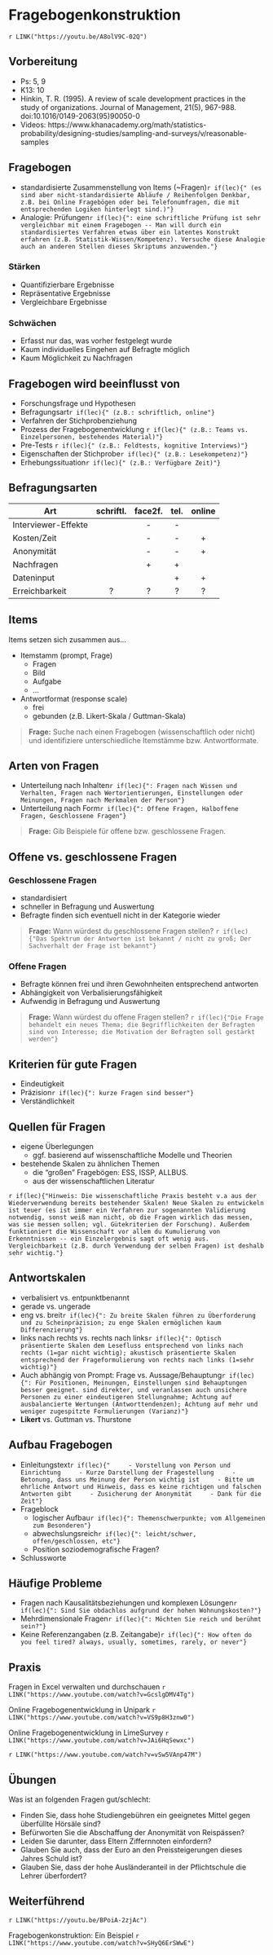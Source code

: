 # Fragebogenkonstruktion 

`r LINK("https://youtu.be/A8olV9C-02Q")`

## Vorbereitung
- Ps: 5, 9
- K13: 10
- Hinkin, T. R. (1995). A review of scale development practices in the study of organizations. Journal of Management, 21(5), 967-988. doi:10.1016/0149-2063(95)90050-0
- Videos: https://www.khanacademy.org/math/statistics-probability/designing-studies/sampling-and-surveys/v/reasonable-samples

## Fragebogen
- standardisierte Zusammenstellung von Items (~Fragen)`r if(lec){" (es sind aber nicht-standardisierte Abläufe / Reihenfolgen Denkbar, z.B. bei Online Fragebögen oder bei Telefonumfragen, die mit entsprechenden Logiken hinterlegt sind.)"}`
- Analogie: Prüfungen`r if(lec){": eine schriftliche Prüfung ist sehr vergleichbar mit einem Fragebogen -- Man will durch ein standardisiertes Verfahren etwas über ein latentes Konstrukt erfahren (z.B. Statistik-Wissen/Kompetenz). Versuche diese Analogie auch an anderen Stellen dieses Skriptums anzuwenden."}`

### Stärken
- Quantifizierbare Ergebnisse
- Repräsentative Ergebnisse
- Vergleichbare Ergebnisse

### Schwächen
- Erfasst nur das, was vorher festgelegt wurde
- Kaum individuelles Eingehen auf Befragte möglich
- Kaum Möglichkeit zu Nachfragen

## Fragebogen wird beeinflusst von
- Forschungsfrage und Hypothesen
- Befragungsart`r if(lec){" (z.B.: schriftlich, online"}`
- Verfahren der Stichprobenziehung
- Prozess der Fragebogenentwicklung `r if(lec){" (z.B.: Teams vs. Einzelpersonen, bestehendes Material)"}`
- Pre-Tests `r if(lec){" (z.B.: Feldtests, kognitive Interviews)"}`
- Eigenschaften der Stichprobe`r if(lec){" (z.B.: Lesekompetenz)"}`
- Erhebungssituation`r if(lec){" (z.B.: Verfügbare Zeit)"}`

## Befragungsarten

Art | schriftl. | face2f. | tel. | online |
--------|:-------:|:-------:|:-------:|:-------:
Interviewer-Effekte | |- |- | | |
Kosten/Zeit | |- |- |+ | |
Anonymität| |- |- |+ |
Nachfragen | |+ |+ | |
Dateninput | | |+ |+ |
Erreichbarkeit | ? |? | ? | ? |

## Items
Items setzen sich zusammen aus...

- Itemstamm (prompt, Frage)
    - Fragen
    - Bild
    - Aufgabe
    - ...
- Antwortformat (response scale)
    - frei
    - gebunden (z.B. Likert-Skala / Guttman-Skala)

> **Frage:** Suche nach einen Fragebogen (wissenschaftlich oder nicht) und identifiziere unterschiedliche Itemstämme bzw. Antwortformate.

## Arten von Fragen
- Unterteilung nach Inhalten`r if(lec){": Fragen nach Wissen und Verhalten, Fragen nach Wertorientierungen, Einstellungen oder Meinungen, Fragen nach Merkmalen der Person"}`
- Unterteilung nach Form`r if(lec){": Offene Fragen, Halboffene Fragen, Geschlossene Fragen"}`

> **Frage:** Gib Beispiele für offene bzw. geschlossene Fragen.

## Offene vs. geschlossene Fragen
### Geschlossene Fragen
+ standardisiert
+ schneller in Befragung und Auswertung
- Befragte finden sich eventuell nicht in der Kategorie wieder

> **Frage:** Wann würdest du geschlossene Fragen stellen?
`r if(lec){"Das Spektrum der Antworten ist bekannt / nicht zu groß; Der Sachverhalt der Frage ist bekannt"}`

### Offene Fragen
+ Befragte können frei und ihren Gewohnheiten entsprechend antworten
- Abhängigkeit von Verbalisierungsfähigkeit
- Aufwendig in Befragung und Auswertung

> **Frage:** Wann würdest du offene Fragen stellen?
`r if(lec){"Die Frage behandelt ein neues Thema; die Begrifflichkeiten der Befragten sind von Interesse; die Motivation der Befragten soll gestärkt werden"}`

## Kriterien für gute Fragen
- Eindeutigkeit
- Präzision`r if(lec){": kurze Fragen sind besser"}`
- Verständlichkeit

## Quellen für Fragen
- eigene Überlegungen
    - ggf. basierend auf wissenschaftliche Modelle und Theorien
- bestehende Skalen zu ähnlichen Themen
    - die "großen" Fragebögen: ESS, ISSP, ALLBUS.
    - aus der wissenschaftlichen Literatur
    
`r if(lec){"Hinweis: Die wissenschaftliche Praxis besteht v.a aus der Wiederverwendung bereits bestehender Skalen! Neue Skalen zu entwickeln ist teuer (es ist immer ein Verfahren zur sogenannten Validierung notwendig, sonst weiß man nicht, ob die Fragen wirklich das messen, was sie messen sollen; vgl. Gütekriterien der Forschung). Außerdem funktioniert die Wissenschaft vor allem du Kumulierung von Erkenntnissen -- ein Einzelergebnis sagt oft wenig aus. Vergleichbarkeit (z.B. durch Verwendung der selben Fragen) ist deshalb sehr wichtig."}` 
    
## Antwortskalen
- verbalisiert vs. entpunktbenannt
- gerade vs. ungerade
- eng vs. breit`r if(lec){": Zu breite Skalen führen zu Überforderung und zu Scheinpräzision; zu enge Skalen ermöglichen kaum Differenzierung"}`
- links nach rechts vs. rechts nach links`r if(lec){": Optisch präsentierte Skalen dem Lesefluss entsprechend von links nach rechts (1=gar nicht wichtig); akustisch präsentierte Skalen entsprechend der Frageformulierung von rechts nach links (1=sehr wichtig)"}`
- Auch abhängig von Prompt: Frage vs. Aussage/Behauptung`r if(lec){": Für Positionen, Meinungen, Einstellungen sind Behauptungen besser geeignet. sind direkter, und veranlassen auch unsichere Personen zu einer eindeutigeren Stellungnahme; Achtung auf ausbalancierte Wertungen (Antworttendenzen); Achtung auf mehr und weniger zugespitzte Formulierungen (Varianz)"}`
- **Likert** vs. Guttman vs. Thurstone

## Aufbau Fragebogen
- Einleitungstext`r if(lec){"
    - Vorstellung von Person und Einrichtung
    - Kurze Darstellung der Fragestellung
    - Betonung, dass uns Meinung der Person wichtig ist
    - Bitte um ehrliche Antwort und Hinweis, dass es keine richtigen und falschen Antworten gibt
    - Zusicherung der Anonymität
    - Dank für die Zeit"}`
- Frageblock
    - logischer Aufbau`r if(lec){": Themenschwerpunkte; vom Allgemeinen zum Besonderen"}`
    - abwechslungsreich`r if(lec){": leicht/schwer, offen/geschlossen, etc"}`
    - Position soziodemografische Fragen?
- Schlussworte

## Häufige Probleme
- Fragen nach Kausalitätsbeziehungen und komplexen Lösungen`r if(lec){": Sind Sie obdachlos aufgrund der hohen Wohnungskosten?"}`
- Mehrdimensionale Fragen`r if(lec){": Möchten Sie reich und berühmt sein?"}`
- Keine Referenzangaben (z.B. Zeitangabe)`r if(lec){": How often do you feel tired? always, usually, sometimes, rarely, or never"}`

## Praxis

Fragen in Excel verwalten und durchschauen
`r LINK("https://www.youtube.com/watch?v=GcslgDMV4Tg")`

Online Fragebogenentwicklung in Unipark
`r LINK("https://www.youtube.com/watch?v=VS9p8H3znw0")`

Online Fragebogenentwicklung in LimeSurvey
`r LINK("https://www.youtube.com/watch?v=JAi6HqSewxc")`

`r LINK("https://www.youtube.com/watch?v=vSw5VAnp47M")`

## Übungen
Was ist an folgenden Fragen gut/schlecht:

- Finden Sie, dass hohe Studiengebühren ein geeignetes Mittel gegen 
überfüllte Hörsäle sind?
- Befürworten Sie die Abschaffung der Anonymität von Reispässen?
- Leiden Sie darunter, dass Eltern Ziffernnoten einfordern? 
- Glauben Sie auch, dass der Euro an den Preissteigerungen dieses Jahres Schuld ist? 
- Glauben Sie, dass der hohe Ausländeranteil in der Pflichtschule die Lehrer 
überfordert?

## Weiterführend

`r LINK("https://youtu.be/BPoiA-2zjAc")`

Fragebogenkonstruktion: Ein Beispiel
`r LINK("https://www.youtube.com/watch?v=SHyQ6ErSWwE")`
   
